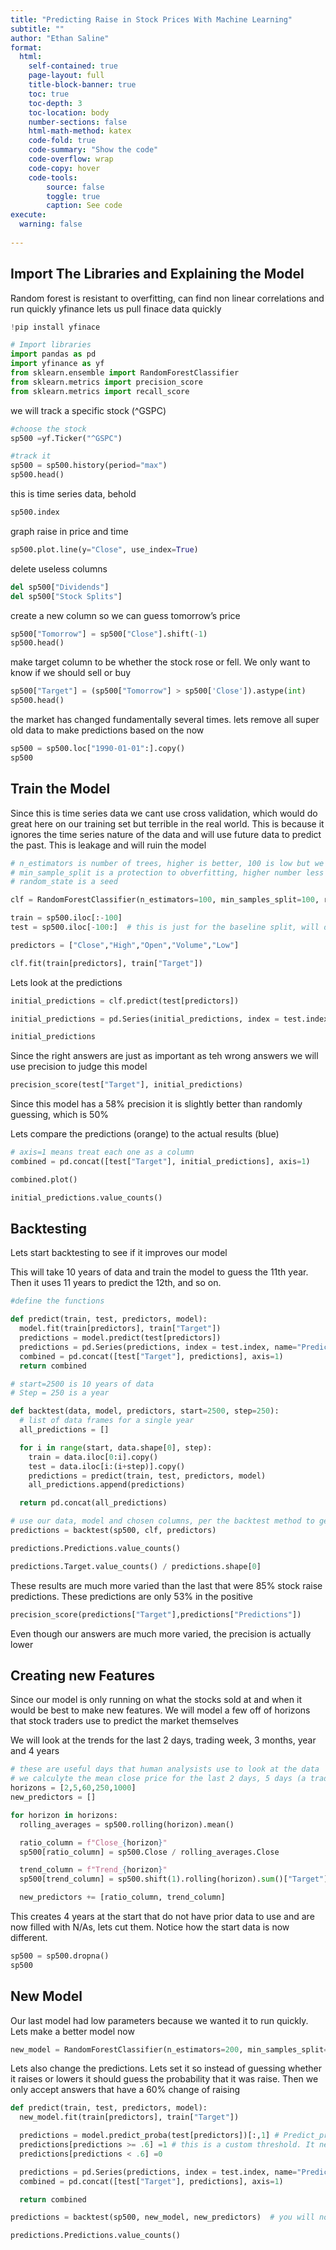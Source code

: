 ```yaml
---
title: "Predicting Raise in Stock Prices With Machine Learning"
subtitle: ""
author: "Ethan Saline"
format:
  html:
    self-contained: true
    page-layout: full
    title-block-banner: true
    toc: true
    toc-depth: 3
    toc-location: body
    number-sections: false
    html-math-method: katex
    code-fold: true
    code-summary: "Show the code"
    code-overflow: wrap
    code-copy: hover
    code-tools:
        source: false
        toggle: true
        caption: See code
execute: 
  warning: false
    
---
```


## Import The Libraries and Explaining the Model

Random forest is resistant to overfitting, can find non linear correlations and run quickly
yfinance lets us pull finace data quickly

```python
!pip install yfinace
```

```python
# Import libraries
import pandas as pd
import yfinance as yf
from sklearn.ensemble import RandomForestClassifier
from sklearn.metrics import precision_score
from sklearn.metrics import recall_score
```

we will track a specific stock (^GSPC)
```python
#choose the stock
sp500 =yf.Ticker("^GSPC")

#track it
sp500 = sp500.history(period="max")
sp500.head()
```

this is time series data, behold
```python
sp500.index
```

graph raise in price and time
```python
sp500.plot.line(y="Close", use_index=True)
```

delete useless columns
```python
del sp500["Dividends"]
del sp500["Stock Splits"]
```

create a new column so we can guess tomorrow's price
```python
sp500["Tomorrow"] = sp500["Close"].shift(-1)
sp500.head()
```

make target column to be whether the stock rose or fell. We only want to know if we should sell or buy
```python
sp500["Target"] = (sp500["Tomorrow"] > sp500['Close']).astype(int)
sp500.head()
```

the market has changed fundamentally several times. lets remove all super old data to make predictions based on the now
```python
sp500 = sp500.loc["1990-01-01":].copy()
sp500
```

## Train the Model

Since this is time series data we cant use cross validation, which would do great here on our training set but terrible in the real world. This is because it ignores the time series nature of the data and will use future data to predict the past. This is leakage and will ruin the model
```python
# n_estimators is number of trees, higher is better, 100 is low but we want it to be quick
# min_sample_split is a protection to obverfitting, higher number less acurate model
# random_state is a seed

clf = RandomForestClassifier(n_estimators=100, min_samples_split=100, random_state=1)

train = sp500.iloc[:-100]
test = sp500.iloc[-100:]  # this is just for the baseline split, will do a better split later

predictors = ["Close","High","Open","Volume","Low"]

clf.fit(train[predictors], train["Target"])
```

Lets look at the predictions
```python
initial_predictions = clf.predict(test[predictors])

initial_predictions = pd.Series(initial_predictions, index = test.index)

initial_predictions
```

Since the right answers are just as important as teh wrong answers we will use precision to judge this model
```python
precision_score(test["Target"], initial_predictions)
```

Since this model has a 58% precision it is slightly better than randomly guessing, which is 50%

Lets compare the predictions (orange) to the actual results (blue)
```python
# axis=1 means treat each one as a column
combined = pd.concat([test["Target"], initial_predictions], axis=1)

combined.plot()
```

```python
initial_predictions.value_counts()
```

## Backtesting

Lets start backtesting to see if it improves our model

This will take 10 years of data and train the model to guess the 11th year. Then it uses 11 years to predict the 12th, and so on. 
```python
#define the functions

def predict(train, test, predictors, model):
  model.fit(train[predictors], train["Target"])
  predictions = model.predict(test[predictors])
  predictions = pd.Series(predictions, index = test.index, name="Predictions")
  combined = pd.concat([test["Target"], predictions], axis=1)
  return combined

# start=2500 is 10 years of data
# Step = 250 is a year

def backtest(data, model, predictors, start=2500, step=250):
  # list of data frames for a single year
  all_predictions = []

  for i in range(start, data.shape[0], step):
    train = data.iloc[0:i].copy()
    test = data.iloc[i:(i+step)].copy()
    predictions = predict(train, test, predictors, model)
    all_predictions.append(predictions)

  return pd.concat(all_predictions)
```

```python
# use our data, model and chosen columns, per the backtest method to get new predictions
predictions = backtest(sp500, clf, predictors)

predictions.Predictions.value_counts()
```

```python
predictions.Target.value_counts() / predictions.shape[0]
```

These results are much more varied than the last that were 85% stock raise predictions. These predictions are only 53% in the positive

```python
precision_score(predictions["Target"],predictions["Predictions"])
```

Even though our answers are much more varied, the precision is actually lower


## Creating new Features

Since our model is only running on what the stocks sold at and when it would be best to make new features. We will model a few off of horizons that stock traders use to predict the market themselves

We will look at the trends for the last 2 days, trading week, 3 months, year and 4 years
```python
# these are useful days that human analysists use to look at the data
# we calculyte the mean close price for the last 2 days, 5 days (a trading week), the last 3 months or so (60), last year (250) and last 4 years (1000)
horizons = [2,5,60,250,1000]
new_predictors = []

for horizon in horizons:
  rolling_averages = sp500.rolling(horizon).mean()

  ratio_column = f"Close_{horizon}"
  sp500[ratio_column] = sp500.Close / rolling_averages.Close

  trend_column = f"Trend_{horizon}"
  sp500[trend_column] = sp500.shift(1).rolling(horizon).sum()["Target"]

  new_predictors += [ratio_column, trend_column]
```

This creates 4 years at the start that do not have prior data to use and are now filled with N/As, lets cut them. Notice how the start data is now different.
```python
sp500 = sp500.dropna()
sp500
```

## New Model

Our last model had low parameters because we wanted it to run quickly. Lets make a better model now
```python
new_model = RandomForestClassifier(n_estimators=200, min_samples_split=50,random_state=42)
```

Lets also change the predictions. Lets set it so instead of guessing whether it raises or lowers it should guess the probability that it was raise. Then we only accept answers that have a 60% change of raising 
```python
def predict(train, test, predictors, model):
  new_model.fit(train[predictors], train["Target"])

  predictions = model.predict_proba(test[predictors])[:,1] # Predict_proba returns probability that row equal 1 or 0 as opposed to just getting a 1 or 0. Second column of this is that stock price goes up
  predictions[predictions >= .6] =1 # this is a custom threshold. It needs a 60% chance to output a 1
  predictions[predictions < .6] =0

  predictions = pd.Series(predictions, index = test.index, name="Predictions")
  combined = pd.concat([test["Target"], predictions], axis=1)

  return combined
```


```python
predictions = backtest(sp500, new_model, new_predictors)  # you will notice we have stopped using the original predictors, like Open and Close. These are absolute numbers and not very informative to our model

predictions.Predictions.value_counts()
```


